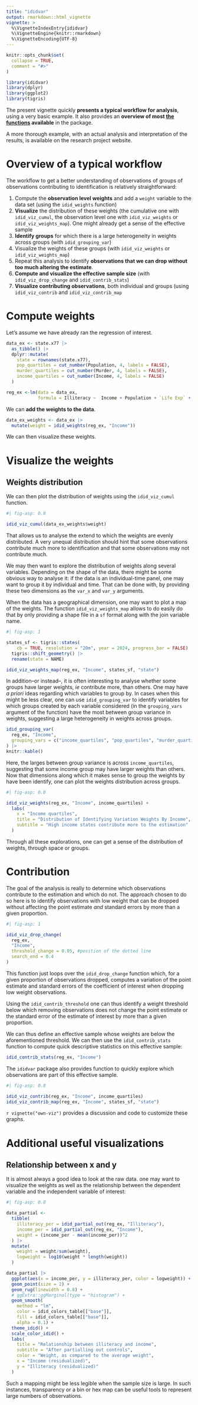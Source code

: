 ```yaml
---
title: "ididvar"
output: rmarkdown::html_vignette
vignette: >
  %\VignetteIndexEntry{ididvar}
  %\VignetteEngine{knitr::rmarkdown}
  %\VignetteEncoding{UTF-8}
---
```


```r
knitr::opts_chunk$set(
  collapse = TRUE,
  comment = "#>"
)
```


```r
library(ididvar)
library(dplyr)
library(ggplot2)
library(tigris)
```

The present vignette quickly **presents a typical workflow for analysis**, using a very basic example. It also provides an **overview of most [the functions](reference/index.html) available** in the package. 

A more thorough example, with an actual analysis and interpretation of the results, is available on the research project website. 

# Overview of a typical workflow

The workflow to get a better understanding of observations of groups of observations contributing to identification is relatively straightforward: 

1. Compute the **observation level weights** and add a `weight` variable to the data set (using the `idid_weights` function)
1. **Visualize** the distribution of these weights (the cumulative one with `idid_viz_cumul`, the observation level one with `idid_viz_weights` or `idid_viz_weights_map`). One might already get a sense of the effective sample
1. **Identify groups** for which there is a large heterogeneity in weights across groups (with `idid_grouping_var`)
1. Visualize the weights of these groups (with `idid_viz_weights` or `idid_viz_weights_map`)
1. Repeat this analysis to identify **observations that we can drop without too much altering the estimate**.
1. **Compute and visualize the effective sample size** (with `idid_viz_drop_change` and `idid_contrib_stats`) 
1. **Visualize contributing observations**, both individual and groups (using `idid_viz_contrib` and `idid_viz_contrib_map`

<!-- Optionally, we can also add a `contrib` dummy. For that we need to determine the contribution threshold. Here I use the `idid_contrib_threshold` to find a weight threshold below which removing observations does not change the point estimate or the standard error of the estimate of interest by more than a given proportion. -->
<!-- 1. Compute the weights at a group level of interest (here state level) by summing weights of observations in this group. -->

# Compute weights

Let's assume we have already ran the regression of interest. 

```r
data_ex <- state.x77 |>
  as_tibble() |>
  dplyr::mutate(
    state = rownames(state.x77),
    pop_quartiles = cut_number(Population, 4, labels = FALSE),
    murder_quartiles = cut_number(Murder, 4, labels = FALSE),
    income_quartiles = cut_number(Income, 4, labels = FALSE)
  ) 

reg_ex <-lm(data = data_ex,
            formula = Illiteracy ~  Income + Population + `Life Exp` + Frost)
```

We can **add the weights to the data**.

```r
data_ex_weights <- data_ex |> 
  mutate(weight = idid_weights(reg_ex, "Income"))
```

We can then visualize these weights. 

# Visualize the weights

## Weights distribution

We can then plot the distribution of weights using the `idid_viz_cumul` function.

```r
#| fig-asp: 0.8

idid_viz_cumul(data_ex_weights$weight)
```

That allows us to analyse the extend to which the weights are evenly distributed. A very unequal distribution should hint that some observations contribute much more to identification and that some observations may not contribute much.

We may then want to explore the distribution of weights along several variables. Depending on the shape of the data, there might be some obvious way to analyse it: if the data is an individual-time panel, one may want to group it by individual and time. That can be done with, by providing these two dimensions as the `var_x` and `var_y` arguments.

When the data has a geographical dimension, one may want to plot a map of the weights. The function `idid_viz_weights_map` allows to do easily do that by only providing a shape file in a `sf` format along with the join variable name.

```r
#| fig-asp: 1

states_sf <- tigris::states(
    cb = TRUE, resolution = "20m", year = 2024, progress_bar = FALSE) |>
  tigris::shift_geometry() |> 
  rename(state = NAME)

idid_viz_weights_map(reg_ex, "Income", states_sf, "state")
```

In addition--or instead--, it is often interesting to analyse whether some groups have larger weights, *ie* contribute more, than others. One may have *a priori* ideas regarding which variables to group by. In cases when this might be less clear, one can use `idid_grouping_var` to identify variables for which groups created by each variable considered (in the `grouping_vars` argument of the function) have the most between group variance in weights, suggesting a large heterogeneity in weights across groups.

```r
idid_grouping_var(
  reg_ex, "Income", 
  grouping_vars = c("income_quartiles", "pop_quartiles", "murder_quartiles")
) |> 
knitr::kable()
```

Here, the larges between group variance is across `income_quartiles`, suggesting that some income group may have larger weights than others. Now that dimensions along which it makes sense to group the weights by have been identify, one can plot the weights distribution across groups.

```r
#| fig-asp: 0.8

idid_viz_weights(reg_ex, "Income", income_quartiles) +
  labs(
    x = "Income quartiles", 
    title = "Distribution of Identifying Variation Weights By Income",
    subtitle = "High income states contribute more to the estimation"
  )
```

Through all these explorations, one can get a sense of the distribution of weights, through space or groups. 

# Contribution

The goal of the analysis is really to determine which observations contribute to the estimation and which do not. The approach chosen to do so here is to identify observations with low weight that can be dropped without affecting the point estimate *and* standard errors by more than a given proportion.

```r
#| fig-asp: 1

idid_viz_drop_change(
  reg_ex, 
  "Income", 
  threshold_change = 0.05, #position of the dotted line
  search_end = 0.4
)
```

This function just loops over the `idid_drop_change` function which, for a given proportion of observations dropped, computes a variation of the point estimate and standard errors of the coefficient of interest when dropping low weight observations.

Using the `idid_contrib_threshold` one can thus identify a weight threshold below which removing observations does not change the point estimate or the standard error of the estimate of interest by more than a given proportion. 

We can thus define an effective sample whose weights are below the aforementioned threshold. We can then use the `idid_contrib_stats` function to compute quick descriptive statistics on this effective sample:

```r
idid_contrib_stats(reg_ex, "Income")
```

The `ididvar` package also provides function to quickly explore which observations are part of this effective sample.

```r
#| fig-asp: 0.8

idid_viz_contrib(reg_ex, "Income", income_quartiles)
idid_viz_contrib_map(reg_ex, "Income", states_sf, "state")
```

`r vignette("own-viz")` provides a discussion and code to customize these graphs.

# Additional useful visualizations

## Relationship between x and y

It is almost always a good idea to look at the raw data. 
one may want to visualize the weights as well as the relationship between the dependent variable and the independent variable of interest:

```r
#| fig-asp: 0.8

data_partial <- 
  tibble(
    illiteracy_per = idid_partial_out(reg_ex, "Illiteracy"),
    income_per = idid_partial_out(reg_ex, "Income"),
    weight = (income_per - mean(income_per))^2
  ) |> 
  mutate(
    weight = weight/sum(weight),
    logweight = log10(weight * length(weight))
  )

data_partial |>
  ggplot(aes(x = income_per, y = illiteracy_per, color = logweight)) +
  geom_point(size = 2) +
  geom_rug(linewidth = 0.8) +
  # ggExtra::ggMarginal(type = "histogram") +
  geom_smooth(
    method = "lm", 
    color = idid_colors_table[["base"]],
    fill = idid_colors_table[["base"]], 
    alpha = 0.1) +
  theme_idid() +
  scale_color_idid() +
  labs(
    title = "Relationship between illiteracy and income",
    subtitle = "After partialling out controls",
    color = "Weight, as compared to the average weight",
    x = "Income (residualized)",
    y = "Illiteracy (residualized)"
  )
```

Such a mapping might be less legible when the sample size is large. In such instances, transparency or a bin or hex map can be useful tools to represent large numbers of observations.





